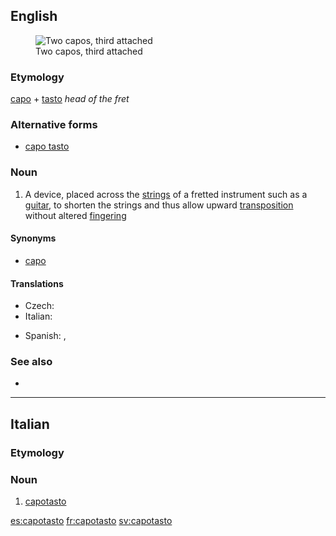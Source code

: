 ==English==
[[File:Kapodaster.JPG|thumb|Two capos, third attached]]

===Etymology===
{{etyl|it|en}} [[capo]] + [[tasto]] ''head of the fret''

===Alternative forms===
* [[capo tasto]]

===Noun===
{{en-noun}}

# {{context|music|lang=en}} A device, placed across the [[string]]s of a fretted instrument such as a [[guitar]], to shorten the strings and thus allow upward [[transposition]] without altered [[fingering]]

====Synonyms====
* [[capo]]

====Translations====
{{trans-top|device placed across the strings}}
* Czech: {{t-|cs|kapodastr|m}}
* Italian: {{t-|it|capotasto}}
{{trans-mid}}
* Spanish: {{t+|es|ceja|f}}, {{t+|es|cejilla|f}}
{{trans-bottom}}

===See also===
* {{commonslite|capo}}

----

==Italian==

===Etymology===
{{prefix|capo|tasto|lang=it}}

===Noun===
{{it-noun|capotast|m|o|i}}

# {{context|music|lang=it}} [[#English|capotasto]]

[[es:capotasto]]
[[fr:capotasto]]
[[sv:capotasto]]